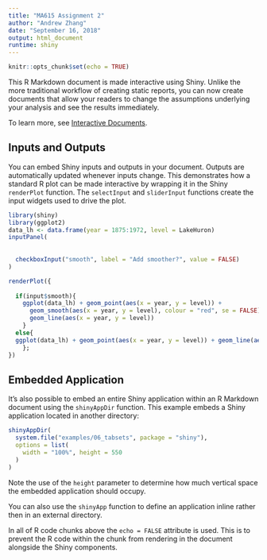 ```yaml
---
title: "MA615 Assignment 2"
author: "Andrew Zhang"
date: "September 16, 2018"
output: html_document
runtime: shiny
---
```


```r
knitr::opts_chunk$set(echo = TRUE)
```

This R Markdown document is made interactive using Shiny. Unlike the more traditional workflow of creating static reports, you can now create documents that allow your readers to change the assumptions underlying your analysis and see the results immediately. 

To learn more, see [Interactive Documents](http://rmarkdown.rstudio.com/authoring_shiny.html).

## Inputs and Outputs

You can embed Shiny inputs and outputs in your document. Outputs are automatically updated whenever inputs change.  This demonstrates how a standard R plot can be made interactive by wrapping it in the Shiny `renderPlot` function. The `selectInput` and `sliderInput` functions create the input widgets used to drive the plot.

```r
library(shiny)
library(ggplot2)
data_lh <- data.frame(year = 1875:1972, level = LakeHuron)
inputPanel(
  
  
  checkboxInput("smooth", label = "Add smoother?", value = FALSE)
)

renderPlot({
  
  if(input$smooth){
    ggplot(data_lh) + geom_point(aes(x = year, y = level)) +
      geom_smooth(aes(x = year, y = level), colour = "red", se = FALSE) +
      geom_line(aes(x = year, y = level))
    }
  else{
  ggplot(data_lh) + geom_point(aes(x = year, y = level)) + geom_line(aes(x = year, y = level))
    }; 
})
```

## Embedded Application

It's also possible to embed an entire Shiny application within an R Markdown document using the `shinyAppDir` function. This example embeds a Shiny application located in another directory:

```r
shinyAppDir(
  system.file("examples/06_tabsets", package = "shiny"),
  options = list(
    width = "100%", height = 550
  )
)
```

Note the use of the `height` parameter to determine how much vertical space the embedded application should occupy.

You can also use the `shinyApp` function to define an application inline rather then in an external directory.

In all of R code chunks above the `echo = FALSE` attribute is used. This is to prevent the R code within the chunk from rendering in the document alongside the Shiny components.



